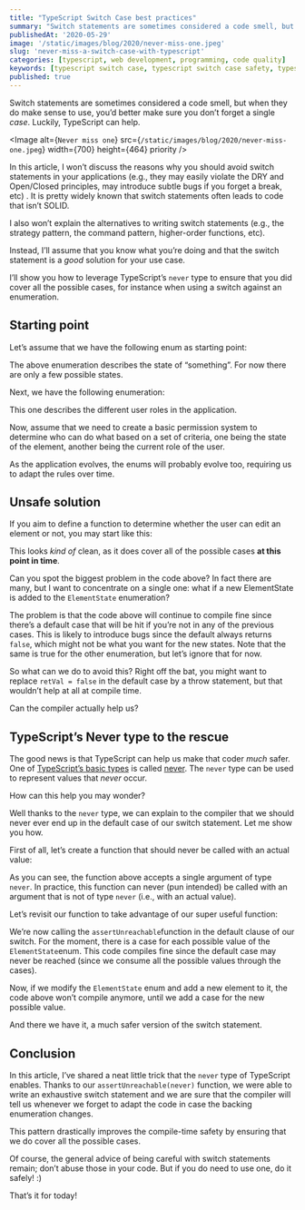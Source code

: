 ```yaml
---
title: "TypeScript Switch Case best practices"
summary: "Switch statements are sometimes considered a code smell, but when they do make sense to use, you’d better make sure you don’t forget a single case. Luckily, TypeScript can help."
publishedAt: '2020-05-29'
image: '/static/images/blog/2020/never-miss-one.jpeg'
slug: 'never-miss-a-switch-case-with-typescript'
categories: [typescript, web development, programming, code quality]
keywords: [typescript switch case, typescript switch case safety, typescript]
published: true
---
```


Switch statements are sometimes considered a code smell, but when they do make sense to use, you’d better make sure you don’t forget a single _case_. Luckily, TypeScript can help.

<Image
  alt={`Never miss one`}
  src={`/static/images/blog/2020/never-miss-one.jpeg`}
  width={700}
  height={464}
  priority
/>

In this article, I won’t discuss the reasons why you should avoid switch statements in your applications (e.g., they may easily violate the DRY and Open/Closed principles, may introduce subtle bugs if you forget a break, etc) . It is pretty widely known that switch statements often leads to code that isn’t SOLID.

I also won’t explain the alternatives to writing switch statements (e.g., the strategy pattern, the command pattern, higher-order functions, etc).

Instead, I’ll assume that you know what you’re doing and that the switch statement is a _good_ solution for your use case.

I’ll show you how to leverage TypeScript’s `never` type to ensure that you did cover all the possible cases, for instance when using a switch against an enumeration.

## Starting point

Let’s assume that we have the following enum as starting point:

<Gist gistLink="dsebastien/f02ad839b7d12f62a0898edae345db6c" />

The above enumeration describes the state of “something”. For now there are only a few possible states.

Next, we have the following enumeration:

<Gist gistLink="dsebastien/be45e08f5f301508426bd218efaafa8f" />

This one describes the different user roles in the application.

Now, assume that we need to create a basic permission system to determine who can do what based on a set of criteria, one being the state of the element, another being the current role of the user.

As the application evolves, the enums will probably evolve too, requiring us to adapt the rules over time.

## Unsafe solution

If you aim to define a function to determine whether the user can edit an element or not, you may start like this:

<Gist gistLink="dsebastien/be45e08f5f301508426bd218efaafa8f" />

This looks _kind of_ clean, as it does cover all of the possible cases **at this point in time**.

Can you spot the biggest problem in the code above? In fact there are many, but I want to concentrate on a single one: what if a new ElementState is added to the `ElementState` enumeration?

The problem is that the code above will continue to compile fine since there’s a default case that will be hit if you’re not in any of the previous cases. This is likely to introduce bugs since the default always returns `false`, which might not be what you want for the new states. Note that the same is true for the other enumeration, but let’s ignore that for now.

So what can we do to avoid this? Right off the bat, you might want to replace `retVal = false` in the default case by a throw statement, but that wouldn’t help at all at compile time.

Can the compiler actually help us?

## TypeScript’s Never type to the rescue

The good news is that TypeScript can help us make that coder _much_ safer. One of [TypeScript’s basic types](http://typescriptlang.org/docs/handbook/basic-types.html) is called [never](https://www.typescriptlang.org/docs/handbook/basic-types.html#never). The `never` type can be used to represent values that _never_ occur.

How can this help you may wonder?

Well thanks to the `never` type, we can explain to the compiler that we should never ever end up in the default case of our switch statement. Let me show you how.

First of all, let’s create a function that should never be called with an actual value:

<Gist gistLink="dsebastien/3555afd08a53463bf9e4e01b5f28abb1" />

As you can see, the function above accepts a single argument of type `never`. In practice, this function can never (pun intended) be called with an argument that is not of type `never` (i.e., with an actual value).

Let’s revisit our function to take advantage of our super useful function:

<Gist gistLink="dsebastien/5a7b6bb757b382f32749901b544fee42" />

We’re now calling the `assertUnreachable`function in the default clause of our switch. For the moment, there is a case for each possible value of the `ElementState`enum. This code compiles fine since the default case may never be reached (since we consume all the possible values through the cases).

Now, if we modify the `ElementState` enum and add a new element to it, the code above won’t compile anymore, until we add a case for the new possible value.

And there we have it, a much safer version of the switch statement.

## Conclusion

In this article, I’ve shared a neat little trick that the `never` type of TypeScript enables. Thanks to our `assertUnreachable(never)` function, we were able to write an exhaustive switch statement and we are sure that the compiler will tell us whenever we forget to adapt the code in case the backing enumeration changes.

This pattern drastically improves the compile-time safety by ensuring that we do cover all the possible cases.

Of course, the general advice of being careful with switch statements remain; don’t abuse those in your code. But if you do need to use one, do it safely! :)

That’s it for today!

<BlogPostSignature />
